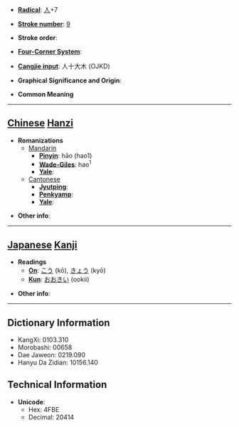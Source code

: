 * '''[[Wiktionary:Chinese radical index| Radical]]''': [[Wiktionary:Chinese radical index 人|人]]+7

* '''[[Wiktionary:Chinese total strokes index|Stroke number]]''': [[Wiktionary:Chinese total strokes index 9|9]]

* '''Stroke order''': 

* '''[[Wiktionary:Chinese four corner index|Four-Corner System]]''': 

* '''[[Wiktionary:Chinese Cangjie index|Cangjie input]]''': 人十大木 (OJKD)

* '''Graphical Significance and Origin''': 

* '''Common Meaning'''

----

== [[Chinese]] [[Hanzi]] ==

* '''Romanizations'''
** [[Mandarin]]
*** '''[[Pinyin]]''': hāo (hao1)
*** '''[[Wade-Giles]]''': hao<sup>1</sup>
*** '''[[Yale]]''': 
**[[Cantonese]]
***'''[[Jyutping]]''':
***'''[[Penkyamp]]''': 
***'''[[Yale]]''': 

* '''Other info''': 

----

== [[Japanese]] [[Kanji]] ==

* '''Readings'''
** '''[[On]]''': [[こう]] (kō), [[きょう]] (kyō)
** '''[[Kun]]''': [[おおきい]] (ookii)

* '''Other info''':  

----

== Dictionary Information ==

* KangXi: 0103.310
* Morobashi: 00658
* Dae Jaweon: 0219.090
* Hanyu Da Zidian: 10156.140

== Technical Information ==

* '''Unicode''':
** Hex: 4FBE
** Decimal: 20414